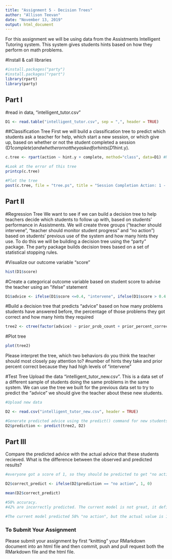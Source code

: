 ```yaml
---
title: "Assignment 5 - Decision Trees"
author: "Allison Teevan"
date: "November 13, 2019"
output: html_document
---
```

For this assignment we will be using data from the Assistments Intelligent Tutoring system. This system gives students hints based on how they perform on math problems. 

#Install & call libraries
```r
#install.packages("party")
#install.packages("rpart")
library(rpart)
library(party)
```

## Part I
#read in data, "intelligent_tutor.csv"
```r
D1 <- read.table("intelligent_tutor.csv", sep = ",", header = TRUE)
```

##Classification Tree
First we will build a classification tree to predict which students ask a teacher for help, which start a new session, or which give up, based on whether or not the student completed a session (D1$complete) and whether or not they asked for hints (D1$hint.y). 
```r

c.tree <- rpart(action ~ hint.y + complete, method="class", data=D1) #Notice the standard R notion for a formula X ~ Y

#Look at the error of this tree
printcp(c.tree)

#Plot the tree
post(c.tree, file = "tree.ps", title = "Session Completion Action: 1 - Ask teacher, 2 - Start new session, 3 - Give up")

```
## Part II

#Regression Tree
We want to see if we can build a decision tree to help teachers decide which students to follow up with, based on students' performance in Assistments. We will create three groups ("teacher should intervene", "teacher should monitor student progress" and "no action") based on students' previous use of the system and how many hints they use. To do this we will be building a decision tree using the "party" package. The party package builds decision trees based on a set of statistical stopping rules.

#Visualize our outcome variable "score"
```r
hist(D1$score)

```

#Create a categorical outcome variable based on student score to advise the teacher using an "ifelse" statement
```r
D1$advice <- ifelse(D1$score <=0.4, "intervene", ifelse(D1$score > 0.4 & D1$score <=0.8, "monitor", "no action"))
```

#Build a decision tree that predicts "advice" based on how many problems students have answered before, the percentage of those problems they got correct and how many hints they required
```r
tree2 <- ctree(factor(advice) ~ prior_prob_count + prior_percent_correct + hints, D1)
```

#Plot tree
```r
plot(tree2)
```

Please interpret the tree, which two behaviors do you think the teacher should most closely pay attention to?
#number of hints they take and prior percent correct because they had high levels of "intervene" 

#Test Tree
Upload the data "intelligent_tutor_new.csv". This is a data set of a different sample of students doing the same problems in the same system. We can use the tree we built for the previous data set to try to predict the "advice" we should give the teacher about these new students. 

```r
#Upload new data

D2 <- read.csv("intelligent_tutor_new.csv", header = TRUE)

#Generate predicted advice using the predict() command for new students based on tree generated from old students
D2$prediction <- predict(tree2, D2)

``` 
## Part III
Compare the predicted advice with the actual advice that these students recieved. What is the difference between the observed and predicted results?
```r
#everyone got a score of 1, so they should be predicted to get "no action." 

D2$correct_predict <- ifelse(D2$prediction == "no action", 1, 0)

mean(D2$correct_predict)

#58% accuracy. 
#42% are incorrectly predicted. The current model is not great, it definitely could be better.

#The current model predicted 58% "no action", but the actual value is 100% no action. The difference between observed and predicted results is 42%. 

```

### To Submit Your Assignment

Please submit your assignment by first "knitting" your RMarkdown document into an html file and then commit, push and pull request both the RMarkdown file and the html file.

